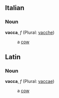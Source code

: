 ==Italian==
===Noun===
'''vacca''', ''f'' (Plural: [[vacche]])

: a [[cow]]

==Latin==
===Noun===
'''vacca''', ''f'' (Plural: [[vaccae]])

: a [[cow]]